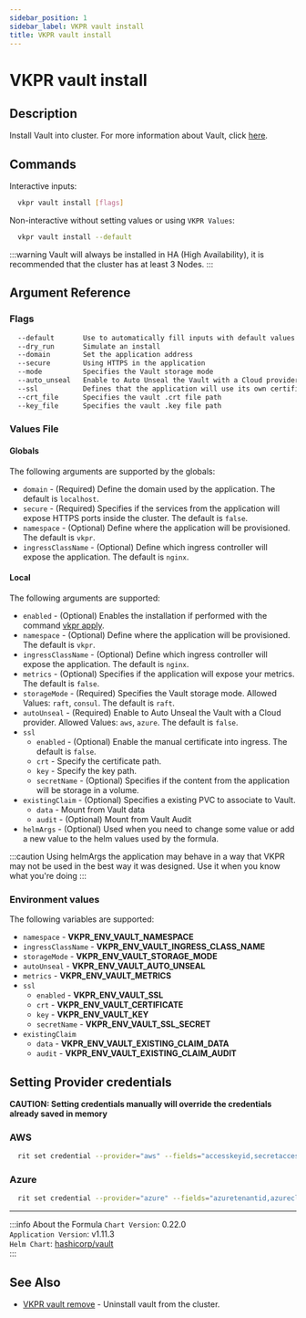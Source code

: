 ```yaml
---
sidebar_position: 1
sidebar_label: VKPR vault install
title: VKPR vault install
---
```


# VKPR vault install

## Description

Install Vault into cluster. For more information about Vault, click [here](https://www.vaultproject.io/).

## Commands

Interactive inputs:

```bash
  vkpr vault install [flags]
```

Non-interactive without setting values or using `VKPR Values`:

```bash
  vkpr vault install --default
```

:::warning
Vault will always be installed in HA (High Availability), it is recommended that the cluster has at least 3 Nodes.
:::

## Argument Reference

### Flags

```sh
  --default       Use to automatically fill inputs with default values
  --dry_run       Simulate an install
  --domain        Set the application address
  --secure        Using HTTPS in the application
  --mode          Specifies the Vault storage mode
  --auto_unseal   Enable to Auto Unseal the Vault with a Cloud provider
  --ssl           Defines that the application will use its own certificate
  --crt_file      Specifies the vault .crt file path
  --key_file      Specifies the vault .key file path
```

### Values File

#### Globals

The following arguments are supported by the globals:

- `domain` - (Required) Define the domain used by the application. The default is `localhost`.
- `secure` - (Required) Specifies if the services from the application will expose HTTPS ports inside the cluster. The default is `false`.
- `namespace` - (Optional) Define where the application will be provisioned. The default is `vkpr`.
- `ingressClassName` - (Optional) Define which ingress controller will expose the application. The default is `nginx`.

#### Local

The following arguments are supported:

- `enabled` - (Optional) Enables the installation if performed with the command [vkpr apply](/docs/commands/apply).
- `namespace` - (Optional) Define where the application will be provisioned. The default is `vkpr`.
- `ingressClassName` - (Optional) Define which ingress controller will expose the application. The default is `nginx`.
- `metrics` - (Optional) Specifies if the application will expose your metrics. The default is `false`.
- `storageMode` - (Required) Specifies the Vault storage mode. Allowed Values: `raft`, `consul`. The default is `raft`.
- `autoUnseal` - (Required) Enable to Auto Unseal the Vault with a Cloud provider. Allowed Values: `aws`, `azure`. The default is `false`.
- `ssl`
  - `enabled` - (Optional) Enable the manual certificate into ingress. The default is `false`.
  - `crt` - Specify the certificate path.
  - `key` - Specify the key path.
  - `secretName` - (Optional) Specifies if the content from the application will be storage in a volume.
- `existingClaim` - (Optional) Specifies a existing PVC to associate to Vault.
  - `data` - Mount from Vault data
  - `audit` - (Optional) Mount from Vault Audit
- `helmArgs` - (Optional) Used when you need to change some value or add a new value to the helm values used by the formula.

:::caution
Using helmArgs the application may behave in a way that VKPR may not be used in the best way it was designed.
Use it when you know what you're doing
:::

### Environment values

The following variables are supported:

- `namespace` - **VKPR_ENV_VAULT_NAMESPACE**
- `ingressClassName` - **VKPR_ENV_VAULT_INGRESS_CLASS_NAME**
- `storageMode` - **VKPR_ENV_VAULT_STORAGE_MODE**
- `autoUnseal` - **VKPR_ENV_VAULT_AUTO_UNSEAL**
- `metrics` - **VKPR_ENV_VAULT_METRICS**
- `ssl`
  - `enabled` - **VKPR_ENV_VAULT_SSL**
  - `crt` - **VKPR_ENV_VAULT_CERTIFICATE**
  - `key` - **VKPR_ENV_VAULT_KEY**
  - `secretName` - **VKPR_ENV_VAULT_SSL_SECRET**
- `existingClaim` 
  - `data` - **VKPR_ENV_VAULT_EXISTING_CLAIM_DATA**
  - `audit` - **VKPR_ENV_VAULT_EXISTING_CLAIM_AUDIT**

## Setting Provider credentials

**CAUTION: Setting credentials manually will override the credentials already saved in memory**

### AWS

```bash
  rit set credential --provider="aws" --fields="accesskeyid,secretaccesskey,region,kmskeyid,kmsendpoint" --values="your-accesskey,your-secretaccess,your-region,your-kmskeyid,your-kmsendpoint"
```

### Azure

```bash
  rit set credential --provider="azure" --fields="azuretenantid,azureclientid,azureclientsecret,vaultazurekeyvaultvaultname,vaultazurekeyvaultkeyname" --values="your-azuretenantid,your-azureclientid,your-azureclientsecret,your-vaultazurekeyvaultvaultname,your-vaultazurekeyvaultkeyname,"
```

---

:::info About the Formula
`Chart Version`: 0.22.0 <br/>
`Application Version`: v1.11.3 <br/>
`Helm Chart`: [hashicorp/vault](https://artifacthub.io/packages/helm/hashicorp/vault) <br/>
:::

## See Also

- [VKPR vault remove](/docs/commands/vault/remove) - Uninstall vault from the cluster.
